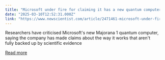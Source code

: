 ```yaml
---
title: "Microsoft under fire for claiming it has a new quantum computer"
date: "2025-03-10T12:52:31.000Z"
link: "https://www.newscientist.com/article/2471461-microsoft-under-fire-for-claiming-it-has-a-new-quantum-computer/?utm_campaign=RSS%7CNSNS&utm_source=NSNS&utm_medium=RSS&utm_content=technology"
---
```


Researchers have criticised Microsoft's new Majorana 1 quantum computer, saying the company has made claims about the way it works that aren't fully backed up by scientific evidence

[Read more](https://www.newscientist.com/article/2471461-microsoft-under-fire-for-claiming-it-has-a-new-quantum-computer/?utm_campaign=RSS%7CNSNS&utm_source=NSNS&utm_medium=RSS&utm_content=technology)
